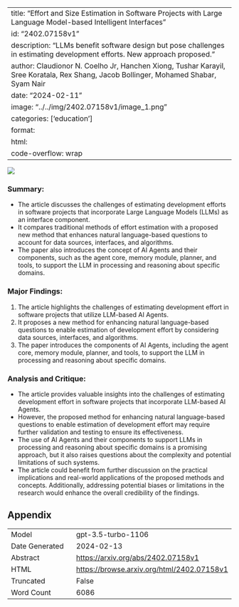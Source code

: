 
---
title: "Effort and Size Estimation in Software Projects with Large Language Model-based Intelligent Interfaces"
id: "2402.07158v1"
description: "LLMs benefit software design but pose challenges in estimating development efforts. New approach proposed."
author: Claudionor N. Coelho Jr, Hanchen Xiong, Tushar Karayil, Sree Koratala, Rex Shang, Jacob Bollinger, Mohamed Shabar, Syam Nair
date: "2024-02-11"
image: "../../img/2402.07158v1/image_1.png"
categories: ['education']
format:
  html:
    code-overflow: wrap
---

![](../../img/2402.07158v1/image_1.png)

### **Summary:**
- The article discusses the challenges of estimating development efforts in software projects that incorporate Large Language Models (LLMs) as an interface component.
- It compares traditional methods of effort estimation with a proposed new method that enhances natural language-based questions to account for data sources, interfaces, and algorithms.
- The paper also introduces the concept of AI Agents and their components, such as the agent core, memory module, planner, and tools, to support the LLM in processing and reasoning about specific domains.

### Major Findings:
1. The article highlights the challenges of estimating development effort in software projects that utilize LLM-based AI Agents.
2. It proposes a new method for enhancing natural language-based questions to enable estimation of development effort by considering data sources, interfaces, and algorithms.
3. The paper introduces the components of AI Agents, including the agent core, memory module, planner, and tools, to support the LLM in processing and reasoning about specific domains.

### Analysis and Critique:
- The article provides valuable insights into the challenges of estimating development effort in software projects that incorporate LLM-based AI Agents.
- However, the proposed method for enhancing natural language-based questions to enable estimation of development effort may require further validation and testing to ensure its effectiveness.
- The use of AI Agents and their components to support LLMs in processing and reasoning about specific domains is a promising approach, but it also raises questions about the complexity and potential limitations of such systems.
- The article could benefit from further discussion on the practical implications and real-world applications of the proposed methods and concepts. Additionally, addressing potential biases or limitations in the research would enhance the overall credibility of the findings.

## Appendix

|          |          |
|----------|----------|
| Model     | gpt-3.5-turbo-1106       |
| Date Generated     | 2024-02-13       |
| Abstract | [https://arxiv.org/abs/2402.07158v1](https://arxiv.org/abs/2402.07158v1)        |
| HTML     | [https://browse.arxiv.org/html/2402.07158v1](https://browse.arxiv.org/html/2402.07158v1)       |
| Truncated       | False       |
| Word Count       | 6086       |